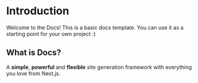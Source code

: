 # Introduction
 
Welcome to the Docs! This is a basic docs template. You can use it as a starting point for your own project :)

## What is Docs?

A **simple**, **powerful** and **flexible** site generation framework with everything you love from Next.js.